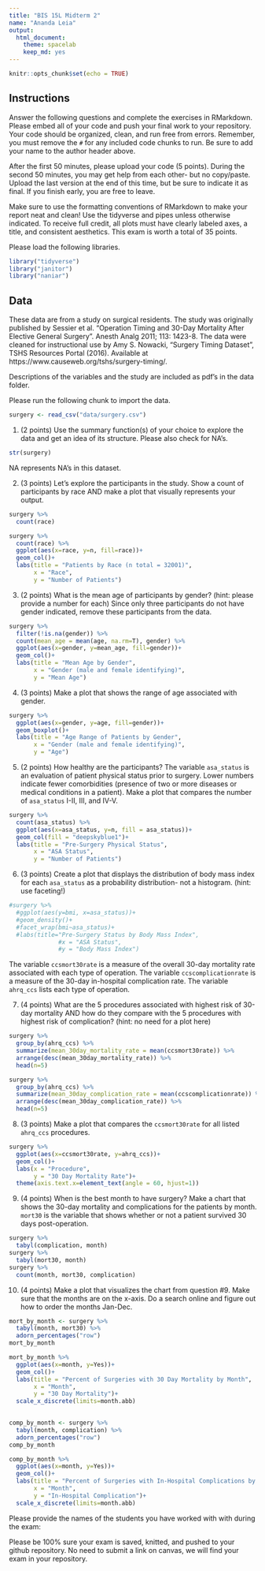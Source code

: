 ```yaml
---
title: "BIS 15L Midterm 2"
name: "Ananda Leia"
output:
  html_document: 
    theme: spacelab
    keep_md: yes
---
```


```r
knitr::opts_chunk$set(echo = TRUE)
```

## Instructions
Answer the following questions and complete the exercises in RMarkdown. Please embed all of your code and push your final work to your repository. Your code should be organized, clean, and run free from errors. Remember, you must remove the `#` for any included code chunks to run. Be sure to add your name to the author header above.  

After the first 50 minutes, please upload your code (5 points). During the second 50 minutes, you may get help from each other- but no copy/paste. Upload the last version at the end of this time, but be sure to indicate it as final. If you finish early, you are free to leave.

Make sure to use the formatting conventions of RMarkdown to make your report neat and clean! Use the tidyverse and pipes unless otherwise indicated. To receive full credit, all plots must have clearly labeled axes, a title, and consistent aesthetics. This exam is worth a total of 35 points. 

Please load the following libraries.
```r
library("tidyverse")
library("janitor")
library("naniar")
```

## Data
These data are from a study on surgical residents. The study was originally published by Sessier et al. “Operation Timing and 30-Day Mortality After Elective General Surgery”. Anesth Analg 2011; 113: 1423-8. The data were cleaned for instructional use by Amy S. Nowacki, “Surgery Timing Dataset”, TSHS Resources Portal (2016). Available at https://www.causeweb.org/tshs/surgery-timing/.

Descriptions of the variables and the study are included as pdf's in the data folder.  

Please run the following chunk to import the data.
```r
surgery <- read_csv("data/surgery.csv")
```

1. (2 points) Use the summary function(s) of your choice to explore the data and get an idea of its structure. Please also check for NA's.
```r
str(surgery)
```
NA represents NA's in this dataset.

2. (3 points) Let's explore the participants in the study. Show a count of participants by race AND make a plot that visually represents your output.
```r
surgery %>% 
  count(race)
```
```r
surgery %>% 
  count(race) %>% 
  ggplot(aes(x=race, y=n, fill=race))+
  geom_col()+
  labs(title = "Patients by Race (n total = 32001)",
       x = "Race",
       y = "Number of Patients")
```

3. (2 points) What is the mean age of participants by gender? (hint: please provide a number for each) Since only three participants do not have gender indicated, remove these participants from the data.
```r
surgery %>% 
  filter(!is.na(gender)) %>% 
  count(mean_age = mean(age, na.rm=T), gender) %>% 
  ggplot(aes(x=gender, y=mean_age, fill=gender))+
  geom_col()+
  labs(title = "Mean Age by Gender",
       x = "Gender (male and female identifying)",
       y = "Mean Age")
```

4. (3 points) Make a plot that shows the range of age associated with gender.
```r
surgery %>% 
  ggplot(aes(x=gender, y=age, fill=gender))+
  geom_boxplot()+
  labs(title = "Age Range of Patients by Gender",
       x = "Gender (male and female identifying)",
       y = "Age")
```

5. (2 points) How healthy are the participants? The variable `asa_status` is an evaluation of patient physical status prior to surgery. Lower numbers indicate fewer comorbidities (presence of two or more diseases or medical conditions in a patient). Make a plot that compares the number of `asa_status` I-II, III, and IV-V.
```r
surgery %>% 
  count(asa_status) %>% 
  ggplot(aes(x=asa_status, y=n, fill = asa_status))+
  geom_col(fill = "deepskyblue1")+
  labs(title = "Pre-Surgery Physical Status",
       x = "ASA Status",
       y = "Number of Patients")
```

6. (3 points) Create a plot that displays the distribution of body mass index for each `asa_status` as a probability distribution- not a histogram. (hint: use faceting!)

```r
#surgery %>% 
  #ggplot(aes(y=bmi, x=asa_status))+
  #geom_density()+
  #facet_wrap(bmi~asa_status)+
  #labs(title="Pre-Surgery Status by Body Mass Index",
              #x = "ASA Status",
              #y = "Body Mass Index")
```


The variable `ccsmort30rate` is a measure of the overall 30-day mortality rate associated with each type of operation. The variable `ccscomplicationrate` is a measure of the 30-day in-hospital complication rate. The variable `ahrq_ccs` lists each type of operation.  

7. (4 points) What are the 5 procedures associated with highest risk of 30-day mortality AND how do they compare with the 5 procedures with highest risk of complication? (hint: no need for a plot here)
```r
surgery %>% 
  group_by(ahrq_ccs) %>% 
  summarize(mean_30day_mortality_rate = mean(ccsmort30rate)) %>% 
  arrange(desc(mean_30day_mortality_rate)) %>% 
  head(n=5)
```
```r
surgery %>% 
  group_by(ahrq_ccs) %>% 
  summarize(mean_30day_complication_rate = mean(ccscomplicationrate)) %>% 
  arrange(desc(mean_30day_complication_rate)) %>% 
  head(n=5)
```

8. (3 points) Make a plot that compares the `ccsmort30rate` for all listed `ahrq_ccs` procedures.
```r
surgery %>% 
  ggplot(aes(x=ccsmort30rate, y=ahrq_ccs))+
  geom_col()+
  labs(x = "Procedure",
       y = "30 Day Mortality Rate")+
  theme(axis.text.x=element_text(angle = 60, hjust=1))
```

9. (4 points) When is the best month to have surgery? Make a chart that shows the 30-day mortality and complications for the patients by month. `mort30` is the variable that shows whether or not a patient survived 30 days post-operation.
```r
surgery %>% 
  tabyl(complication, month)
surgery %>% 
  tabyl(mort30, month)
surgery %>%
  count(month, mort30, complication)
```

10. (4 points) Make a plot that visualizes the chart from question #9. Make sure that the months are on the x-axis. Do a search online and figure out how to order the months Jan-Dec.
```r
mort_by_month <- surgery %>% 
  tabyl(month, mort30) %>% 
  adorn_percentages("row")
mort_by_month
```

```r
mort_by_month %>%
  ggplot(aes(x=month, y=Yes))+
  geom_col()+
  labs(title = "Percent of Surgeries with 30 Day Mortality by Month",
       x = "Month",
       y = "30 Day Mortality")+
  scale_x_discrete(limits=month.abb)
  
```
```r
comp_by_month <- surgery %>% 
  tabyl(month, complication) %>% 
  adorn_percentages("row")
comp_by_month
```

```r
comp_by_month %>%
  ggplot(aes(x=month, y=Yes))+
  geom_col()+
  labs(title = "Percent of Surgeries with In-Hospital Complications by Month",
       x = "Month",
       y = "In-Hospital Complication")+
  scale_x_discrete(limits=month.abb)
```

Please provide the names of the students you have worked with with during the exam:

Please be 100% sure your exam is saved, knitted, and pushed to your github repository. No need to submit a link on canvas, we will find your exam in your repository.